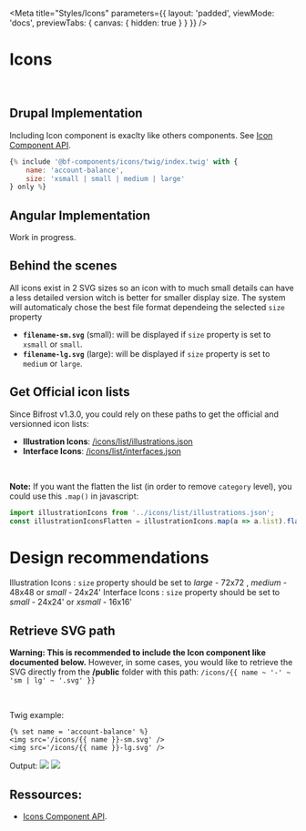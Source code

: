 
<Meta
    title="Styles/Icons"
    parameters={{
        layout: 'padded',
        viewMode: 'docs',
        previewTabs: { canvas: { hidden: true } }
    }}
/>

# Icons

<br/>

## Drupal Implementation
Including Icon component is exaclty like others components. See [Icon Component API](/story/components-icon--drupal-interface).
```jsx
{% include '@bf-components/icons/twig/index.twig' with {
    name: 'account-balance',
    size: 'xsmall | small | medium | large'
} only %}
```

## Angular Implementation
Work in progress.


## Behind the scenes

All icons exist in 2 SVG sizes so an icon with to much small details can have a less detailed version witch is better for smaller display size.
The system will automaticaly chose the best file format dependeing the selected  `size` property
- **`filename-sm.svg`** (small): will be displayed if `size` property is set to `xsmall` or `small`.
- **`filename-lg.svg`** (large): will be displayed if `size` property is set to `medium` or `large`.




## Get Official icon lists
Since Bifrost v1.3.0, you could rely on these paths to get the official and versionned icon lists:
- **Illustration Icons**: <a href='icons/list/illustrations.json' target='_blank'>/icons/list/illustrations.json</a>
- **Interface Icons**: <a href='icons/list/interfaces.json' target='_blank'>/icons/list/interfaces.json</a>

<br/>

**Note:** If you want the flatten the list (in order to remove `category` level), you could use this `.map()` in javascript:
```jsx
import illustrationIcons from '../icons/list/illustrations.json';
const illustrationIconsFlatten = illustrationIcons.map(a => a.list).flat().sort();

```

# Design recommendations
Illustration Icons : `size` property should be set to  *large* - 72x72 , *medium* - 48x48 or *small* - 24x24'
Interface Icons : `size` property should be set to  *small* - 24x24' or *xsmall* - 16x16'

## Retrieve SVG path
**Warning: This is recommended to include the Icon component like documented below.**
However, in some cases, you would like to retrieve the SVG directly from the **/public** folder with this path:
`/icons/{{ name ~ '-' ~ 'sm | lg' ~ '.svg' }}`

<br/>

Twig example:
```
{% set name = 'account-balance' %}
<img src='/icons/{{ name }}-sm.svg' />
<img src='/icons/{{ name }}-lg.svg' />
```
Output:
<img src='/icons/account-balance-sm.svg' />
<img src='/icons/account-balance-lg.svg' />


## Ressources:
- [Icons Component API](/docs/components-icon--drupal-interface).
